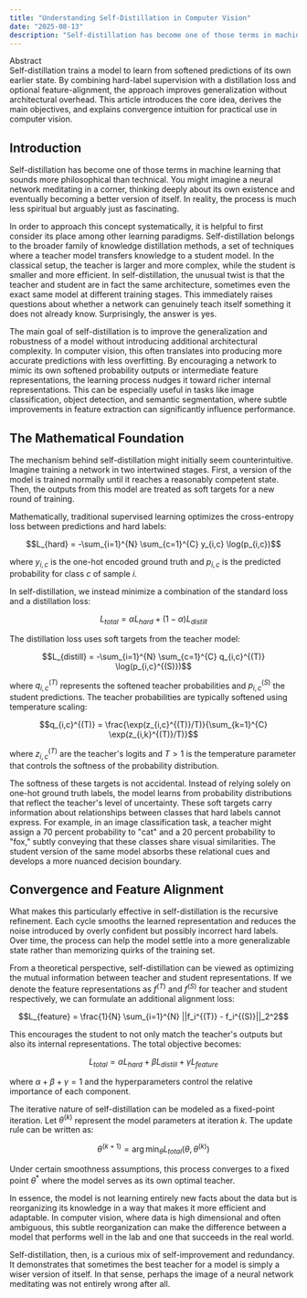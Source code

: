 ```yaml
---
title: "Understanding Self-Distillation in Computer Vision"
date: "2025-08-13"
description: "Self-distillation has become one of those terms in machine learning that sounds more philosophical than technical. Exploring how neural networks can teach themselves to become better versions of themselves."
---
```


<div className="abstract">
  <div className="abstract-label">Abstract</div>
  <div className="abstract-text">
    Self-distillation trains a model to learn from softened predictions of its own
    earlier state. By combining hard-label supervision with a distillation loss
    and optional feature-alignment, the approach improves generalization without
    architectural overhead. This article introduces the core idea, derives the
    main objectives, and explains convergence intuition for practical use in
    computer vision.
  </div>
</div>

## Introduction

Self-distillation has become one of those terms in machine learning that sounds more philosophical than technical. You might imagine a neural network meditating in a corner, thinking deeply about its own existence and eventually becoming a better version of itself. In reality, the process is much less spiritual but arguably just as fascinating.

In order to approach this concept systematically, it is helpful to first consider its place among other learning paradigms. Self-distillation belongs to the broader family of knowledge distillation methods, a set of techniques where a teacher model transfers knowledge to a student model. In the classical setup, the teacher is larger and more complex, while the student is smaller and more efficient. In self-distillation, the unusual twist is that the teacher and student are in fact the same architecture, sometimes even the exact same model at different training stages. This immediately raises questions about whether a network can genuinely teach itself something it does not already know. Surprisingly, the answer is yes.

The main goal of self-distillation is to improve the generalization and robustness of a model without introducing additional architectural complexity. In computer vision, this often translates into producing more accurate predictions with less overfitting. By encouraging a network to mimic its own softened probability outputs or intermediate feature representations, the learning process nudges it toward richer internal representations. This can be especially useful in tasks like image classification, object detection, and semantic segmentation, where subtle improvements in feature extraction can significantly influence performance.

## The Mathematical Foundation

The mechanism behind self-distillation might initially seem counterintuitive. Imagine training a network in two intertwined stages. First, a version of the model is trained normally until it reaches a reasonably competent state. Then, the outputs from this model are treated as soft targets for a new round of training.

Mathematically, traditional supervised learning optimizes the cross-entropy loss between predictions and hard labels:

```math
L_{hard} = -\sum_{i=1}^{N} \sum_{c=1}^{C} y_{i,c} \log(p_{i,c})
```

where $y_{i,c}$ is the one-hot encoded ground truth and $p_{i,c}$ is the predicted probability for class $c$ of sample $i$.

In self-distillation, we instead minimize a combination of the standard loss and a distillation loss:

```math
L_{total} = \alpha L_{hard} + (1-\alpha) L_{distill}
```

The distillation loss uses soft targets from the teacher model:

```math
L_{distill} = -\sum_{i=1}^{N} \sum_{c=1}^{C} q_{i,c}^{(T)} \log(p_{i,c}^{(S)})
```

where $q_{i,c}^{(T)}$ represents the softened teacher probabilities and $p_{i,c}^{(S)}$ the student predictions. The teacher probabilities are typically softened using temperature scaling:

```math
q_{i,c}^{(T)} = \frac{\exp(z_{i,c}^{(T)}/T)}{\sum_{k=1}^{C} \exp(z_{i,k}^{(T)}/T)}
```

where $z_{i,c}^{(T)}$ are the teacher's logits and $T > 1$ is the temperature parameter that controls the softness of the probability distribution.

The softness of these targets is not accidental. Instead of relying solely on one-hot ground truth labels, the model learns from probability distributions that reflect the teacher's level of uncertainty. These soft targets carry information about relationships between classes that hard labels cannot express. For example, in an image classification task, a teacher might assign a 70 percent probability to "cat" and a 20 percent probability to "fox," subtly conveying that these classes share visual similarities. The student version of the same model absorbs these relational cues and develops a more nuanced decision boundary.

## Convergence and Feature Alignment

What makes this particularly effective in self-distillation is the recursive refinement. Each cycle smooths the learned representation and reduces the noise introduced by overly confident but possibly incorrect hard labels. Over time, the process can help the model settle into a more generalizable state rather than memorizing quirks of the training set.

From a theoretical perspective, self-distillation can be viewed as optimizing the mutual information between teacher and student representations. If we denote the feature representations as $f^{(T)}$ and $f^{(S)}$ for teacher and student respectively, we can formulate an additional alignment loss:

```math
L_{feature} = \frac{1}{N} \sum_{i=1}^{N} ||f_i^{(T)} - f_i^{(S)}||_2^2
```

This encourages the student to not only match the teacher's outputs but also its internal representations. The total objective becomes:

```math
L_{total} = \alpha L_{hard} + \beta L_{distill} + \gamma L_{feature}
```

where $\alpha + \beta + \gamma = 1$ and the hyperparameters control the relative importance of each component.

The iterative nature of self-distillation can be modeled as a fixed-point iteration. Let $\theta^{(k)}$ represent the model parameters at iteration $k$. The update rule can be written as:

```math
\theta^{(k+1)} = \arg\min_{\theta} L_{total}(\theta, \theta^{(k)})
```

Under certain smoothness assumptions, this process converges to a fixed point $\theta^*$ where the model serves as its own optimal teacher.

In essence, the model is not learning entirely new facts about the data but is reorganizing its knowledge in a way that makes it more efficient and adaptable. In computer vision, where data is high dimensional and often ambiguous, this subtle reorganization can make the difference between a model that performs well in the lab and one that succeeds in the real world.

Self-distillation, then, is a curious mix of self-improvement and redundancy. It demonstrates that sometimes the best teacher for a model is simply a wiser version of itself. In that sense, perhaps the image of a neural network meditating was not entirely wrong after all.


